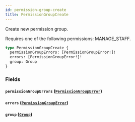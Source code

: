 ```yaml
---
id: permission-group-create
title: PermissionGroupCreate
---
```



Create new permission group. 

Requires one of the following permissions: MANAGE_STAFF.

```graphql
type PermissionGroupCreate {
  permissionGroupErrors: [PermissionGroupError!]!
  errors: [PermissionGroupError!]!
  group: Group
}
```


### Fields

#### `permissionGroupErrors` ([`PermissionGroupError`](../../../developer/api-reference/objects/permission-group-error))




#### `errors` ([`PermissionGroupError`](../../../developer/api-reference/objects/permission-group-error))




#### `group` ([`Group`](../../../developer/api-reference/objects/group))






